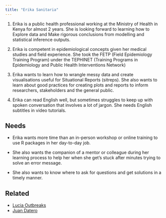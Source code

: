 ```yaml
---
title: "Erika Sanitaria"
---
```


1.  Erika is a public health professional working at the Ministry of Health in Kenya for almost 2 years. She is looking forward to learning how to Explore data and Make rigorous conclusions from modelling and statistical inference outputs.

2.  Erika is competent in epidemiological concepts given her medical studies and field experience. She took the FETP (Field Epidemiology Training Program) under the TEPHINET (Training Programs in Epidemiology and Public Health Interventions Network)

3.  Erika wants to learn how to wrangle messy data and create visualisations useful for Situational Reports (sitreps). She also wants to learn about good practices for creating plots and reports to inform researchers, stakeholders and the general public.

4.  Erika can read English well, but sometimes struggles to keep up with spoken conversation that involves a lot of jargon. She needs English subtitles in video tutorials. 

## Needs

- Erika wants more time than an in-person workshop or online training to use R packages in her day-to-day job. 

- She also wants the companion of a mentor or colleague during her learning process to help her when she get's stuck after minutes trying to solve an error message. 

- She also wants to know where to ask for questions and get solutions in a timely manner. 

## Related

-   [Lucia Outbreaks](lucia-outbreaks.qmd)
-   [Juan Datero](juan-datero.qmd)
